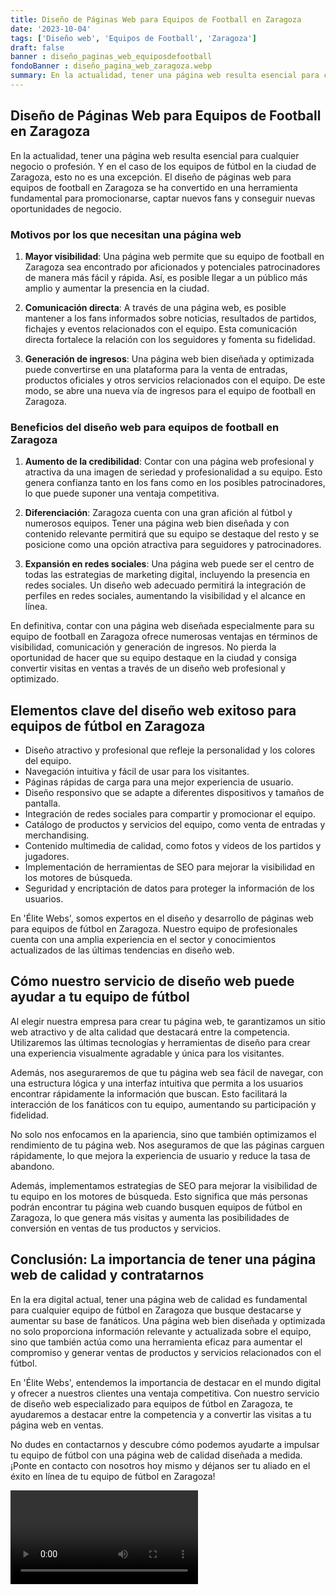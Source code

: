 ```yaml
---
title: Diseño de Páginas Web para Equipos de Football en Zaragoza
date: '2023-10-04'
tags: ['Diseño web', 'Equipos de Football', 'Zaragoza']
draft: false
banner : diseño_paginas_web_equiposdefootball
fondoBanner : diseño_pagina_web_zaragoza.webp
summary: En la actualidad, tener una página web resulta esencial para cualquier negocio o profesión. Y en el caso de los equipos de fútbol en la ciudad de Zaragoza, esto no es una excepción. El diseño de páginas web para equipos de football en Zaragoza se ha convertido en una herramienta fundamental para promocionarse, captar nuevos fans y conseguir nuevas oportunidades de negocio.
---
```


## Diseño de Páginas Web para Equipos de Football en Zaragoza

En la actualidad, tener una página web resulta esencial para cualquier negocio o profesión. Y en el caso de los equipos de fútbol en la ciudad de Zaragoza, esto no es una excepción. El diseño de páginas web para equipos de football en Zaragoza se ha convertido en una herramienta fundamental para promocionarse, captar nuevos fans y conseguir nuevas oportunidades de negocio.

### Motivos por los que necesitan una página web

1. **Mayor visibilidad**: Una página web permite que su equipo de football en Zaragoza sea encontrado por aficionados y potenciales patrocinadores de manera más fácil y rápida. Así, es posible llegar a un público más amplio y aumentar la presencia en la ciudad.

2. **Comunicación directa**: A través de una página web, es posible mantener a los fans informados sobre noticias, resultados de partidos, fichajes y eventos relacionados con el equipo. Esta comunicación directa fortalece la relación con los seguidores y fomenta su fidelidad.

3. **Generación de ingresos**: Una página web bien diseñada y optimizada puede convertirse en una plataforma para la venta de entradas, productos oficiales y otros servicios relacionados con el equipo. De este modo, se abre una nueva vía de ingresos para el equipo de football en Zaragoza.

### Beneficios del diseño web para equipos de football en Zaragoza

1. **Aumento de la credibilidad**: Contar con una página web profesional y atractiva da una imagen de seriedad y profesionalidad a su equipo. Esto genera confianza tanto en los fans como en los posibles patrocinadores, lo que puede suponer una ventaja competitiva.

2. **Diferenciación**: Zaragoza cuenta con una gran afición al fútbol y numerosos equipos. Tener una página web bien diseñada y con contenido relevante permitirá que su equipo se destaque del resto y se posicione como una opción atractiva para seguidores y patrocinadores.

3. **Expansión en redes sociales**: Una página web puede ser el centro de todas las estrategias de marketing digital, incluyendo la presencia en redes sociales. Un diseño web adecuado permitirá la integración de perfiles en redes sociales, aumentando la visibilidad y el alcance en línea.

En definitiva, contar con una página web diseñada especialmente para su equipo de football en Zaragoza ofrece numerosas ventajas en términos de visibilidad, comunicación y generación de ingresos. No pierda la oportunidad de hacer que su equipo destaque en la ciudad y consiga convertir visitas en ventas a través de un diseño web profesional y optimizado.

<GifSeo />

<Cta />

## Elementos clave del diseño web exitoso para equipos de fútbol en Zaragoza

- Diseño atractivo y profesional que refleje la personalidad y los colores del equipo.
- Navegación intuitiva y fácil de usar para los visitantes.
- Páginas rápidas de carga para una mejor experiencia de usuario.
- Diseño responsivo que se adapte a diferentes dispositivos y tamaños de pantalla.
- Integración de redes sociales para compartir y promocionar el equipo.
- Catálogo de productos y servicios del equipo, como venta de entradas y merchandising.
- Contenido multimedia de calidad, como fotos y videos de los partidos y jugadores.
- Implementación de herramientas de SEO para mejorar la visibilidad en los motores de búsqueda.
- Seguridad y encriptación de datos para proteger la información de los usuarios.

En 'Élite Webs', somos expertos en el diseño y desarrollo de páginas web para equipos de fútbol en Zaragoza. Nuestro equipo de profesionales cuenta con una amplia experiencia en el sector y conocimientos actualizados de las últimas tendencias en diseño web.

## Cómo nuestro servicio de diseño web puede ayudar a tu equipo de fútbol

Al elegir nuestra empresa para crear tu página web, te garantizamos un sitio web atractivo y de alta calidad que destacará entre la competencia. Utilizaremos las últimas tecnologías y herramientas de diseño para crear una experiencia visualmente agradable y única para los visitantes.

Además, nos aseguraremos de que tu página web sea fácil de navegar, con una estructura lógica y una interfaz intuitiva que permita a los usuarios encontrar rápidamente la información que buscan. Esto facilitará la interacción de los fanáticos con tu equipo, aumentando su participación y fidelidad.

No solo nos enfocamos en la apariencia, sino que también optimizamos el rendimiento de tu página web. Nos aseguramos de que las páginas carguen rápidamente, lo que mejora la experiencia de usuario y reduce la tasa de abandono.

Además, implementamos estrategias de SEO para mejorar la visibilidad de tu equipo en los motores de búsqueda. Esto significa que más personas podrán encontrar tu página web cuando busquen equipos de fútbol en Zaragoza, lo que genera más visitas y aumenta las posibilidades de conversión en ventas de tus productos y servicios.

## Conclusión: La importancia de tener una página web de calidad y contratarnos

En la era digital actual, tener una página web de calidad es fundamental para cualquier equipo de fútbol en Zaragoza que busque destacarse y aumentar su base de fanáticos. Una página web bien diseñada y optimizada no solo proporciona información relevante y actualizada sobre el equipo, sino que también actúa como una herramienta eficaz para aumentar el compromiso y generar ventas de productos y servicios relacionados con el fútbol.

En 'Élite Webs', entendemos la importancia de destacar en el mundo digital y ofrecer a nuestros clientes una ventaja competitiva. Con nuestro servicio de diseño web especializado para equipos de fútbol en Zaragoza, te ayudaremos a destacar entre la competencia y a convertir las visitas a tu página web en ventas.

No dudes en contactarnos y descubre cómo podemos ayudarte a impulsar tu equipo de fútbol con una página web de calidad diseñada a medida. ¡Ponte en contacto con nosotros hoy mismo y déjanos ser tu aliado en el éxito en línea de tu equipo de fútbol en Zaragoza!

<Video />

<CtaBot job='Equipos de Football' city='Zaragoza'/>

<Gmaps query='Zaragoza+españa+maps' />